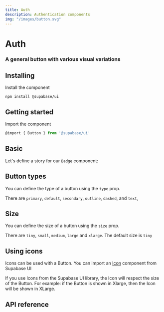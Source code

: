 ```yaml
---
title: Auth
description: Authentication components
img: "/images/button.svg"
---
```


# Auth

### A general button with various visual variations

## Installing

Install the component

```cli
npm install @supabase/ui
```

## Getting started

Import the component

```js
@import { Button } from '@supabase/ui'
```

## Basic

<CodeSample sample="AuthBasic" v="0" />

<!--- This is your Story template function, shown here in React -->

Let's define a story for our `Badge` component:

## Button types

<!--- This is your Story template function, shown here in React -->

You can define the type of a button using the `type` prop.

There are `primary`, `default`, `secondary`, `outline`, `dashed`, and `text`,

## Size

<!--- This is your Story template function, shown here in React -->

You can define the size of a button using the `size` prop.

There are `tiny`, `small`, `medium`, `large` and `xlarge`. The default size is `tiny`

## Using icons

<!--- This is your Story template function, shown here in React -->

Icons can be used with a Button.
You can import an [Icon]("https://ui") component from Supabase UI

If you use Icons from the Supabase UI library, the Icon will respect the size of the Button. For example: if the Button is shown in Xlarge, then the Icon will be shown in XLarge.

## API reference
